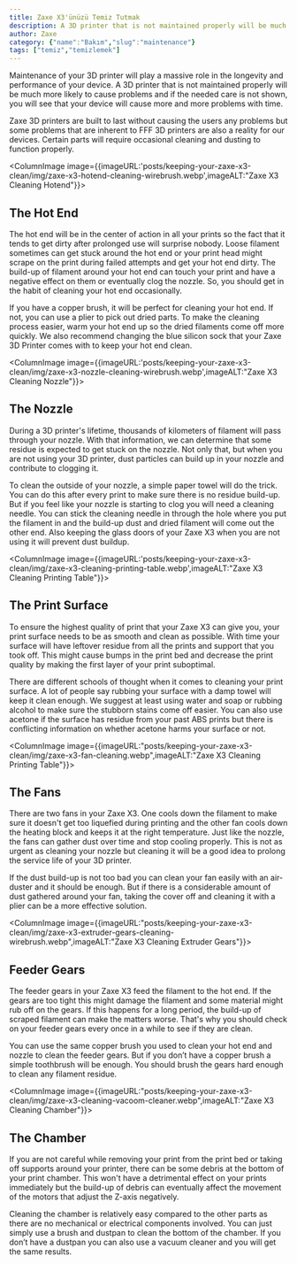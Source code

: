 ```yaml
---
title: Zaxe X3'ünüzü Temiz Tutmak
description: A 3D printer that is not maintained properly will be much more likely to cause problems and if the needed care is not shown, you will see that your device will cause more and more problems with time.
author: Zaxe
category: {"name":"Bakım","slug":"maintenance"}
tags: ["temiz","temizlemek"]
---
```


Maintenance of your 3D printer will play a massive role in the longevity and performance of your device. A 3D printer that is not maintained properly will be much more likely to cause problems and if the needed care is not shown, you will see that your device will cause more and more problems with time. 

Zaxe 3D printers are built to last without causing the users any problems but some problems that are inherent to FFF 3D printers are also a reality for our devices. Certain parts will require occasional cleaning and dusting to function properly.

<ColumnImage image={{imageURL:'posts/keeping-your-zaxe-x3-clean/img/zaxe-x3-hotend-cleaning-wirebrush.webp',imageALT:"Zaxe X3 Cleaning Hotend"}}>
## The Hot End

The hot end will be in the center of action in all your prints so the fact that it tends to get dirty after prolonged use will surprise nobody. Loose filament sometimes can get stuck around the hot end or your print head might scrape on the print during failed attempts and get your hot end dirty. The build-up of filament around your hot end can touch your print and have a negative effect on them or eventually clog the nozzle. So, you should get in the habit of cleaning your hot end occasionally. 

If you have a copper brush, it will be perfect for cleaning your hot end. If not, you can use a plier to pick out dried parts. To make the cleaning process easier, warm your hot end up so the dried filaments come off more quickly. We also recommend changing the blue silicon sock that your Zaxe 3D Printer comes with to keep your hot end clean.
</ColumnImage>

<ColumnImage image={{imageURL:'posts/keeping-your-zaxe-x3-clean/img/zaxe-x3-nozzle-cleaning-wirebrush.webp',imageALT:"Zaxe X3 Cleaning Nozzle"}}>
## The Nozzle

During a 3D printer's lifetime, thousands of kilometers of filament will pass through your nozzle. With that information, we can determine that some residue is expected to get stuck on the nozzle. Not only that, but when you are not using your 3D printer, dust particles can build up in your nozzle and contribute to clogging it.  

To clean the outside of your nozzle, a simple paper towel will do the trick. You can do this after every print to make sure there is no residue build-up. But if you feel like your nozzle is starting to clog you will need a cleaning needle. You can stick the cleaning needle in through the hole where you put the filament in and the build-up dust and dried filament will come out the other end. Also keeping the glass doors of your Zaxe X3 when you are not using it will prevent dust buildup.
</ColumnImage>

<ColumnImage image={{imageURL:'posts/keeping-your-zaxe-x3-clean/img/zaxe-x3-cleaning-printing-table.webp',imageALT:"Zaxe X3 Cleaning Printing Table"}}>
## The Print Surface

To ensure the highest quality of print that your Zaxe X3 can give you, your print surface needs to be as smooth and clean as possible. With time your surface will have leftover residue from all the prints and support that you took off. This might cause bumps in the print bed and decrease the print quality by making the first layer of your print suboptimal.

There are different schools of thought when it comes to cleaning your print surface. A lot of people say rubbing your surface with a damp towel will keep it clean enough. We suggest at least using water and soap or rubbing alcohol to make sure the stubborn stains come off easier. You can also use acetone if the surface has residue from your past ABS prints but there is conflicting information on whether acetone harms your surface or not.
</ColumnImage>

<ColumnImage image={{imageURL:"posts/keeping-your-zaxe-x3-clean/img/zaxe-x3-fan-cleaning.webp",imageALT:"Zaxe X3 Cleaning Printing Table"}}>
## The Fans

There are two fans in your Zaxe X3. One cools down the filament to make sure it doesn't get too liquefied during printing and the other fan cools down the heating block and keeps it at the right temperature. Just like the nozzle, the fans can gather dust over time and stop cooling properly. This is not as urgent as cleaning your nozzle but cleaning it will be a good idea to prolong the service life of your 3D printer.

If the dust build-up is not too bad you can clean your fan easily with an air-duster and it should be enough. But if there is a considerable amount of dust gathered around your fan, taking the cover off and cleaning it with a plier can be a more effective solution.
</ColumnImage>

<ColumnImage image={{imageURL:"posts/keeping-your-zaxe-x3-clean/img/zaxe-x3-extruder-gears-cleaning-wirebrush.webp",imageALT:"Zaxe X3 Cleaning Extruder Gears"}}>
## Feeder Gears

The feeder gears in your Zaxe X3 feed the filament to the hot end. If the gears are too tight this might damage the filament and some material might rub off on the gears. If this happens for a long period, the build-up of scraped filament can make the matters worse. That's why you should check on your feeder gears every once in a while to see if they are clean. 

You can use the same copper brush you used to clean your hot end and nozzle to clean the feeder gears. But if you don’t have a copper brush a simple toothbrush will be enough. You should brush the gears hard enough to clean any filament residue.
</ColumnImage>

<ColumnImage image={{imageURL:"posts/keeping-your-zaxe-x3-clean/img/zaxe-x3-cleaning-vacoom-cleaner.webp",imageALT:"Zaxe X3 Cleaning Chamber"}}>
## The Chamber

If you are not careful while removing your print from the print bed or taking off supports around your printer, there can be some debris at the bottom of your print chamber. This won't have a detrimental effect on your prints immediately but the build-up of debris can eventually affect the movement of the motors that adjust the Z-axis negatively. 

Cleaning the chamber is relatively easy compared to the other parts as there are no mechanical or electrical components involved. You can just simply use a brush and dustpan to clean the bottom of the chamber. If you don’t have a dustpan you can also use a vacuum cleaner and you will get the same results.
</ColumnImage>